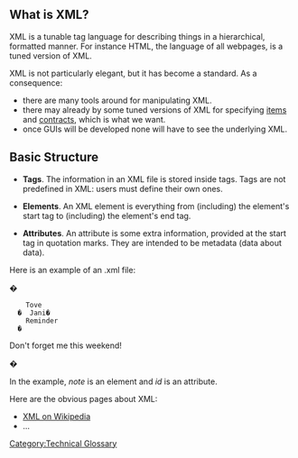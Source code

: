 [[Category:Technical Glossary]] 

== What is XML? ==
XML is a tunable tag language for describing things in a hierarchical, formatted manner. For instance HTML, the language of all webpages, is a tuned version of XML.

XML is not particularly elegant, but it has become a standard. As a consequence:
* there are many tools around for manipulating XML.
* there may already by some tuned versions of XML for specifying  [[Items Specification|items]] and [[Contracts Specification|contracts]], which is what we want.
* once GUIs will be developed none will have to see the underlying XML.

== Basic Structure ==

*'''Tags'''. The information in an XML file is stored inside tags. Tags are not predefined in XML: users must define their own ones.

*'''Elements'''. An XML element is everything from (including) the element's start tag to (including) the element's end tag.

*'''Attributes'''. An attribute is some extra information, provided at the start tag in quotation marks. They are intended to be metadata (data about data).

Here is an example of an .xml file:

<?xml version="1.0" encoding="ISO-8859-1"?>�
<note id=“1245”>
     <to>Tove</to>
   �  <from>Jani</from>� 
     <heading>Reminder</heading>
   �  <body>Don't forget me this weekend!</body>
�</note>

In the example, ''note'' is an element and ''id'' is an attribute.

Here are the obvious pages about XML:
* [[http://en.wikipedia.org/wiki/XML|XML on Wikipedia]]
* ...